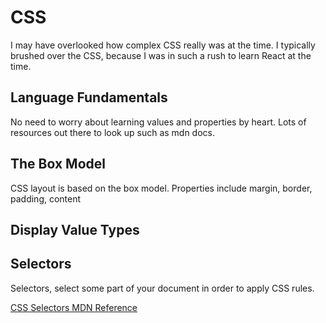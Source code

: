 # CSS

I may have overlooked how complex CSS really was at the time.
I typically brushed over the CSS, because I was in such a rush to learn React at the time. 

## Language Fundamentals

No need to worry about learning values and properties by heart. Lots of resources out there to look up such as mdn docs.


## The Box Model
CSS layout is based on the box model. Properties include margin, border, padding, content

## Display Value Types



## Selectors

Selectors, select some part of your document in order to apply CSS rules.

[CSS Selectors MDN Reference](https://developer.mozilla.org/en-US/docs/Web/CSS/CSS_Selectors)